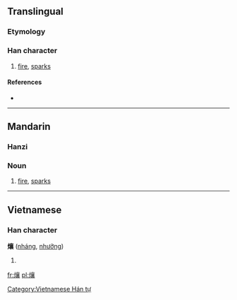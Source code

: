 ==Translingual==

===Etymology===
{{rfe|lang=zh}}

===Han character===
{{Han char|rn=86|rad=火|as=17|sn=21|four=9083<sub>2</sub>|canj=火卜口女 (FYRV)}}

# [[fire]], [[sparks]]

====References====
* {{Han ref|kx=0687.220|dkj=19601|hdz=32249.010|uh=7219|ud=29209|bh=F5DC|bd=62940}}

----

==Mandarin==

===Hanzi===
{{cmn-hanzi|pin=[[rǎng]] ([[rang3]])|wg=jang<sup>3</sup>}}

===Noun===
{{head|cmn|noun|sc=Hani}}{{zh-attention|needs inflection template}}

# [[fire]], [[sparks]]

----

==Vietnamese==

===Han character===
'''爙''' ([[nháng]], [[nhưỡng]])

# {{defn|lang=vi}}

[[Category:Vietnamese Hán tự]]

[[fr:爙]]
[[pl:爙]]